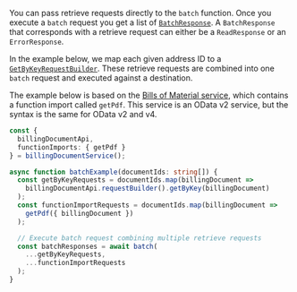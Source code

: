 You can pass retrieve requests directly to the `batch` function.
Once you execute a `batch` request you get a list of [`BatchResponse`](#responses).
A `BatchResponse` that corresponds with a retrieve request can either be a `ReadResponse` or an `ErrorResponse`.

In the example below, we map each given address ID to a [`GetByKeyRequestBuilder`](#getbykey-request-builder).
These retrieve requests are combined into one `batch` request and executed against a destination.

The example below is based on the [Bills of Material service](https://api.sap.com/api/OP_API_BILLING_DOCUMENT_SRV_0001/overview), which contains a function import called `getPdf`.
This service is an OData v2 service, but the syntax is the same for OData v2 and v4.

```ts
const {
  billingDocumentApi,
  functionImports: { getPdf }
} = billingDocumentService();

async function batchExample(documentIds: string[]) {
  const getByKeyRequests = documentIds.map(billingDocument =>
    billingDocumentApi.requestBuilder().getByKey(billingDocument)
  );
  const functionImportRequests = documentIds.map(billingDocument =>
    getPdf({ billingDocument })
  );

  // Execute batch request combining multiple retrieve requests
  const batchResponses = await batch(
    ...getByKeyRequests,
    ...functionImportRequests
  );
}
```
